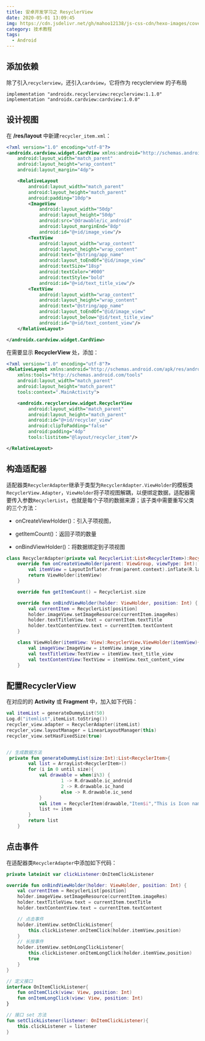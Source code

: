```yaml
---
title: 安卓开发学习之 ResyclerView
date: 2020-05-01 13:09:45
img: https://cdn.jsdelivr.net/gh/mahoo12138/js-css-cdn/hexo-images/cover/android.png
category: 技术教程
tags:
  - Android
---
```


## 添加依赖

除了引入`recyclerview`，还引入`cardview`，它将作为 recyclerview 的子布局

```
implementation "androidx.recyclerview:recyclerview:1.1.0"
implementation "androidx.cardview:cardview:1.0.0"
```

## 设计视图

在 **/res/layout** 中新建`recycler_item.xml`：

```xml
<?xml version="1.0" encoding="utf-8"?>
<androidx.cardview.widget.CardView xmlns:android="http://schemas.android.com/apk/res/android"
    android:layout_width="match_parent"
    android:layout_height="wrap_content"
    android:layout_margin="4dp">

    <RelativeLayout
        android:layout_width="match_parent"
        android:layout_height="match_parent"
        android:padding="10dp">
        <ImageView
            android:layout_width="50dp"
            android:layout_height="50dp"
            android:src="@drawable/ic_android"
            android:layout_marginEnd="8dp"
            android:id="@+id/image_view"/>
        <TextView
            android:layout_width="wrap_content"
            android:layout_height="wrap_content"
            android:text="@string/app_name"
            android:layout_toEndOf="@id/image_view"
            android:textSize="18sp"
            android:textColor="#000"
            android:textStyle="bold"
            android:id="@+id/text_title_view"/>
        <TextView
            android:layout_width="wrap_content"
            android:layout_height="wrap_content"
            android:text="@string/app_name"
            android:layout_toEndOf="@id/image_view"
            android:layout_below="@id/text_title_view"
            android:id="@+id/text_content_view"/>
    </RelativeLayout>

</androidx.cardview.widget.CardView>
```

在需要显示 **RecyclerView** 处，添加：

```xml
<?xml version="1.0" encoding="utf-8"?>
<RelativeLayout xmlns:android="http://schemas.android.com/apk/res/android"
    xmlns:tools="http://schemas.android.com/tools"
    android:layout_width="match_parent"
    android:layout_height="match_parent"
    tools:context=".MainActivity">

    <androidx.recyclerview.widget.RecyclerView
        android:layout_width="match_parent"
        android:layout_height="match_parent"
        android:id="@+id/recycler_view"
        android:clipToPadding="false"
        android:padding="4dp"
        tools:listitem="@layout/recycler_item"/>

</RelativeLayout>
```

## 构造适配器

适配器类`RecyclerAdapter`继承于类型为`RecyclerAdapter.ViewHolder`的模板类`RecyclerView.Adapter`，`ViewHolder`将子项视图解耦，以便绑定数据，适配器需要传入参数`RecyclerList`，也就是每个子项的数据来源；该子类中需要重写父类的三个方法：

- onCreateViewHolder()：引入子项视图，

- getItemCount()：返回子项的数量
- onBindViewHolder()：将数据绑定到子项视图

```kotlin
class RecyclerAdapter(private val RecyclerList:List<RecyclerItem>):RecyclerView.Adapter<RecyclerAdapter.ViewHolder>(){
    override fun onCreateViewHolder(parent: ViewGroup, viewType: Int): ViewHolder {
        val itemView = LayoutInflater.from(parent.context).inflate(R.layout.recycler_item,parent,false)
        return ViewHolder(itemView)
    }

    override fun getItemCount() = RecyclerList.size

    override fun onBindViewHolder(holder: ViewHolder, position: Int) {
        val currentItem = RecyclerList[position]
        holder.imageView.setImageResource(currentItem.imageRes)
        holder.textTitleView.text = currentItem.textTitle
        holder.textContentView.text = currentItem.textContent
    }

    class ViewHolder(itemView: View):RecyclerView.ViewHolder(itemView){
        val imageView:ImageView = itemView.image_view
        val textTitleView:TextView = itemView.text_title_view
        val textContentView:TextView = itemView.text_content_view
    }

```

## 配置RecyclerView

在对应的的 **Activity** 或 **Fragment** 中，加入如下代码：

```kotlin
val itemList = generateDummyList(50)
Log.d("itemlist",itemList.toString())
recycler_view.adapter = RecyclerAdapter(itemList)
recycler_view.layoutManager = LinearLayoutManager(this)
recycler_view.setHasFixedSize(true)


// 生成数据方法
 private fun generateDummyList(size:Int):List<RecyclerItem>{
        val list = ArrayList<RecyclerItem>()
        for (i in 0 until size){
            val drawable = when(i%3) {
                    1 -> R.drawable.ic_android
                    2 -> R.drawable.ic_hand
                    else -> R.drawable.ic_send
            }
            val item = RecyclerItem(drawable,"Item$i","This is Icon named Item$i")
            list += item
        }
        return list
    }
```

## 点击事件

在适配器类`RecyclerAdapter`中添加如下代码：

```kotlin
private lateinit var clickListener:OnItemClickListener

override fun onBindViewHolder(holder: ViewHolder, position: Int) {
    val currentItem = RecyclerList[position]
    holder.imageView.setImageResource(currentItem.imageRes)
    holder.textTitleView.text = currentItem.textTitle
    holder.textContentView.text = currentItem.textContent

    // 点击事件
    holder.itemView.setOnClickListener{
        this.clickListener.onItemClick(holder.itemView,position)
    }
	// 长按事件
    holder.itemView.setOnLongClickListener{
        this.clickListener.onItemLongClick(holder.itemView,position)
        true
    }
}

// 定义接口
interface OnItemClickListener{
    fun onItemClick(view: View, position: Int)
    fun onItemLongClick(view: View, position: Int)
}

// 接口 set 方法
fun setClickListener(listener: OnItemClickListener){
    this.clickListener = listener
}
```
